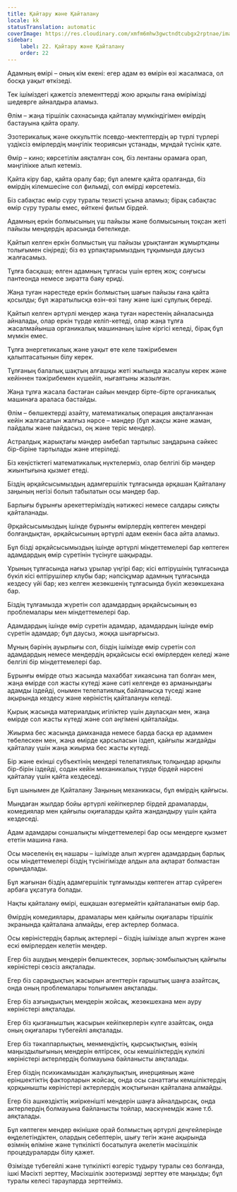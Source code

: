```yaml
---
title: Қайтару және Қайталану
locale: kk
statusTranslation: automatic
coverImage: https://res.cloudinary.com/xmfm6mhw3gwctndtcubgx2rptnae/image/upload/v1741354419/small_cover_la_gran_rebelion_28716e29d2.webp
sidebar:
    label: 22. Қайтару және Қайталану
    order: 22
---
```

Адамның өмірі – оның кім екені: егер адам өз өмірін өзі жасалмаса, ол босқа уақыт өткізеді.

Тек ішіміздегі қажетсіз элементтерді жою арқылы ғана өмірімізді шедеврге айналдыра аламыз.

Өлім – жаңа тіршілік сахнасында қайталау мүмкіндігімен өмірдің бастауына қайта оралу.

Эзотерикалық және оккульттік псевдо-мектептердің әр түрлі түрлері үздіксіз өмірлердің мәңгілік теориясын ұстанады, мұндай түсінік қате.

Өмір – кино; көрсетілім аяқталған соң, біз лентаны орамаға орап, мәңгілікке алып кетеміз.

Қайта кіру бар, қайта оралу бар; бұл әлемге қайта оралғанда, біз өмірдің кілемшесіне сол фильмді, сол өмірді көрсетеміз.

Біз сабақтас өмір сүру туралы тезисті ұсына аламыз; бірақ сабақтас өмір сүру туралы емес, өйткені фильм бірдей.

Адамның еркін болмысының үш пайызы және болмысының тоқсан жеті пайызы мендердің арасында бөтелкеде.

Қайтып келген еркін болмыстың үш пайызы ұрықтанған жұмыртқаны толығымен сіңіреді; біз өз ұрпақтарымыздың тұқымында даусыз жалғасамыз.

Тұлға басқаша; өлген адамның тұлғасы үшін ертең жоқ; соңғысы пантеонда немесе зиратта баяу ериді.

Жаңа туған нәрестеде еркін болмыстың шағын пайызы ғана қайта қосылды; бұл жаратылысқа өзін-өзі тану және ішкі сұлулық береді.

Қайтып келген әртүрлі мендер жаңа туған нәрестенің айналасында айналады, олар еркін түрде келіп-кетеді, олар жаңа тұлға жасалмайынша органикалық машинаның ішіне кіргісі келеді, бірақ бұл мүмкін емес.

Тұлға энергетикалық және уақыт өте келе тәжірибемен қалыптасатынын білу керек.

Тұлғаның балалық шақтың алғашқы жеті жылында жасалуы керек және кейіннен тәжірибемен күшейіп, нығаятыны жазылған.

Жаңа тұлға жасала бастаған сайын мендер бірте-бірте органикалық машинаға араласа бастайды.

Өлім – бөлшектерді азайту, математикалық операция аяқталғаннан кейін жалғасатын жалғыз нәрсе – мәндер (бұл жақсы және жаман, пайдалы және пайдасыз, оң және теріс мендер).

Астралдық жарықтағы мәндер әмбебап тартылыс заңдарына сәйкес бір-біріне тартылады және итеріледі.

Біз кеңістіктегі математикалық нүктелерміз, олар белгілі бір мәндер жиынтығына қызмет етеді.

Біздің әрқайсысымыздың адамгершілік тұлғасында әрқашан Қайталану заңының негізі болып табылатын осы мәндер бар.

Барлығы бұрынғы әрекеттеріміздің нәтижесі немесе салдары сияқты қайталанады.

Әрқайсысымыздың ішінде бұрынғы өмірлердің көптеген мендері болғандықтан, әрқайсысының әртүрлі адам екенін баса айта аламыз.

Бұл бізді әрқайсысымыздың ішінде әртүрлі міндеттемелері бар көптеген адамдардың өмір сүретінін түсінуге шақырады.

Ұрының тұлғасында нағыз ұрылар үңгірі бар; кісі өлтірушінің тұлғасында бүкіл кісі өлтірушілер клубы бар; нәпсіқұмар адамның тұлғасында кездесу үйі бар; кез келген жезөкшенің тұлғасында бүкіл жезөкшехана бар.

Біздің тұлғамызда жүретін сол адамдардың әрқайсысының өз проблемалары мен міндеттемелері бар.

Адамдардың ішінде өмір сүретін адамдар, адамдардың ішінде өмір сүретін адамдар; бұл даусыз, жоққа шығарғысыз.

Мұның бәрінің ауырлығы сол, біздің ішімізде өмір сүретін сол адамдардың немесе мендердің әрқайсысы ескі өмірлерден келеді және белгілі бір міндеттемелері бар.

Бұрынғы өмірде отыз жасында махаббат хикаясына тап болған мен, жаңа өмірде сол жасты күтеді және сәті келгенде өз арманындағы адамды іздейді, онымен телепатиялық байланысқа түседі және ақырында кездесу және көріністің қайталануы келеді.

Қырық жасында материалдық игіліктер үшін дауласқан мен, жаңа өмірде сол жасты күтеді және сол әңгімені қайталайды.

Жиырма бес жасында дәмханада немесе барда басқа ер адаммен төбелескен мен, жаңа өмірде қарсыласын іздеп, қайғылы жағдайды қайталау үшін жаңа жиырма бес жасты күтеді.

Бір және екінші субъектінің мендері телепатиялық толқындар арқылы бір-бірін іздейді, содан кейін механикалық түрде бірдей нәрсені қайталау үшін қайта кездеседі.

Бұл шынымен де Қайталану Заңының механикасы, бұл өмірдің қайғысы.

Мыңдаған жылдар бойы әртүрлі кейіпкерлер бірдей драмаларды, комедиялар мен қайғылы оқиғаларды қайта жандандыру үшін қайта кездеседі.

Адам адамдары соншалықты міндеттемелері бар осы мендерге қызмет ететін машина ғана.

Осы мәселенің ең нашары – ішімізде алып жүрген адамдардың барлық осы міндеттемелері біздің түсінігімізде алдын ала ақпарат болмастан орындалады.

Бұл жағынан біздің адамгершілік тұлғамызды көптеген аттар сүйреген арбаға ұқсатуға болады.

Нақты қайталану өмірі, ешқашан өзгермейтін қайталанатын өмір бар.

Өмірдің комедиялары, драмалары мен қайғылы оқиғалары тіршілік экранында қайталана алмайды, егер актерлер болмаса.

Осы көріністердің барлық актерлері – біздің ішімізде алып жүрген және ескі өмірлерден келетін мендер.

Егер біз ашудың мендерін бөлшектесек, зорлық-зомбылықтың қайғылы көріністері сөзсіз аяқталады.

Егер біз сараңдықтың жасырын агенттерін ғарыштық шаңға азайтсақ, онда оның проблемалары толығымен аяқталады.

Егер біз азғындықтың мендерін жойсақ, жезөкшехана мен ауру көріністері аяқталады.

Егер біз қызғаныштың жасырын кейіпкерлерін күлге азайтсақ, онда оның оқиғалары түбегейлі аяқталады.

Егер біз тәкаппарлықтың, менмендіктің, қырсықтықтың, өзінің маңыздылығының мендерін өлтірсек, осы кемшіліктердің күлкілі көріністері актерлердің болмауына байланысты аяқталады.

Егер біздің психикамыздан жалқаулықтың, инерцияның және еріншектіктің факторларын жойсақ, онда осы санаттағы кемшіліктердің қорқынышты көріністері актерлердің жоқтығынан қайталана алмайды.

Егер біз ашкөздіктің жиіркенішті мендерін шаңға айналдырсақ, онда актерлердің болмауына байланысты тойлар, маскүнемдік және т.б. аяқталады.

Бұл көптеген мендер өкінішке орай болмыстың әртүрлі деңгейлерінде өңделетіндіктен, олардың себептерін, шығу тегін және ақырында өзімнің өліміне және түпкілікті босатылуға әкелетін мәсіхшілік процедураларды білу қажет.

Өзімізде түбегейлі және түпкілікті өзгеріс тудыру туралы сөз болғанда, ішкі Мәсіхті зерттеу, Мәсіхшілік эзотеризмді зерттеу өте маңызды; бұл туралы келесі тарауларда зерттейміз.

